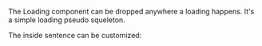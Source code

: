 
<Meta title="Documentation/Content/Loading" component={Loading} />

The Loading component can be dropped anywhere a loading happens.
It's a simple loading pseudo squeleton.

<Canvas>
  <Loading />
</Canvas>

The inside sentence can be customized:

<Canvas>
  <Loading label="Hacking the matrix" />
</Canvas>
